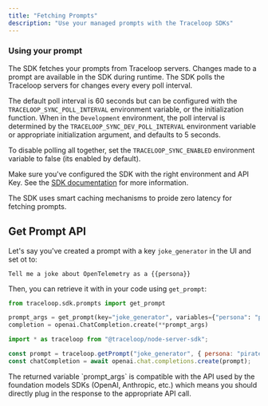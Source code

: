 ```yaml
---
title: "Fetching Prompts"
description: "Use your managed prompts with the Traceloop SDKs"
---
```


### Using your prompt

The SDK fetches your prompts from Traceloop servers. Changes made to a prompt are available in the SDK during runtime.
The SDK polls the Traceloop servers for changes every every poll interval.

The default poll interval is 60 seconds but can be configured with the `TRACELOOP_SYNC_POLL_INTERVAL` environment variable, or the initialization function.
When in the `Development` environment, the poll interval is determined by the `TRACELOOP_SYNC_DEV_POLL_INTERVAL` environment variable or appropriate initialization argument, and defaults to 5 seconds.

To disable polling all together, set the `TRACELOOP_SYNC_ENABLED` environment variable to false (its enabled by default).

Make sure you've configured the SDK with the right environment and API Key. See the [SDK documentation](/openllmetry/integrations/traceloop) for more information.

<Tip>
  The SDK uses smart caching mechanisms to proide zero latency for fetching
  prompts.
</Tip>

## Get Prompt API

Let's say you've created a prompt with a key `joke_generator` in the UI and set ot to:

```
Tell me a joke about OpenTelemetry as a {{persona}}
```

Then, you can retrieve it with in your code using `get_prompt`:

<CodeGroup>

```python Python
from traceloop.sdk.prompts import get_prompt

prompt_args = get_prompt(key="joke_generator", variables={"persona": "pirate"})
completion = openai.ChatCompletion.create(**prompt_args)
```

```js Typescript / Javascript
import * as traceloop from "@traceloop/node-server-sdk";

const prompt = traceloop.getPrompt("joke_generator", { persona: "pirate" });
const chatCompletion = await openai.chat.completions.create(prompt);
```

</CodeGroup>

<Tip>
  The returned variable `prompt_args` is compatible with the API used by the
  foundation models SDKs (OpenAI, Anthropic, etc.) which means you should
  directly plug in the response to the appropriate API call.
</Tip>
